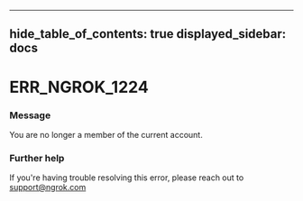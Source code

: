 

---
hide_table_of_contents: true
displayed_sidebar: docs
---


# ERR_NGROK_1224

### Message
You are no longer a member of the current account.

<ErrorDetails error="err_ngrok_1224" />



### Further help
If you're having trouble resolving this error, please reach out to [support@ngrok.com](mailto:support@ngrok.com?subject=Help%20with%20ERR_NGROK_1224)

